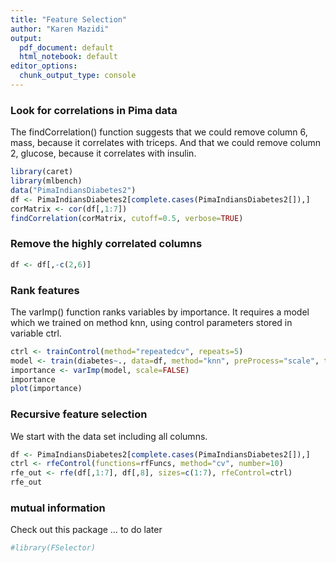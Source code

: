 ```yaml
---
title: "Feature Selection"
author: "Karen Mazidi"
output:
  pdf_document: default
  html_notebook: default
editor_options:
  chunk_output_type: console
---
```


### Look for correlations in Pima data

The findCorrelation() function suggests that we could remove column 6, mass, because it correlates with triceps. And that we could remove column 2, glucose, because it correlates with insulin. 

```r
library(caret)
library(mlbench)
data("PimaIndiansDiabetes2")
df <- PimaIndiansDiabetes2[complete.cases(PimaIndiansDiabetes2[]),]
corMatrix <- cor(df[,1:7])
findCorrelation(corMatrix, cutoff=0.5, verbose=TRUE)
```
### Remove the highly correlated columns

```r
df <- df[,-c(2,6)]

```


### Rank features

The varImp() function ranks variables by importance. It requires a model which we trained on method knn, using control parameters stored in variable ctrl.

```r
ctrl <- trainControl(method="repeatedcv", repeats=5)
model <- train(diabetes~., data=df, method="knn", preProcess="scale", trControl=ctrl)
importance <- varImp(model, scale=FALSE)
importance
plot(importance)
```
### Recursive feature selection

We start with the data set including all columns.

```r
df <- PimaIndiansDiabetes2[complete.cases(PimaIndiansDiabetes2[]),]
ctrl <- rfeControl(functions=rfFuncs, method="cv", number=10)
rfe_out <- rfe(df[,1:7], df[,8], sizes=c(1:7), rfeControl=ctrl)
rfe_out
```

### mutual information 


Check out this package ... to do later

```r
#library(FSelector)
```

